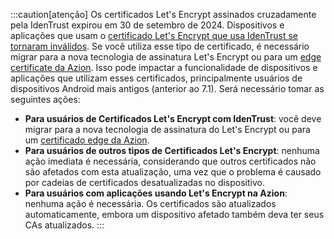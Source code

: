 :::caution[atenção]
Os certificados Let's Encrypt assinados cruzadamente pela IdenTrust expirou em 30 de setembro de 2024. Dispositivos e aplicações que usam o [certificado Let's Encrypt que usa IdenTrust se tornaram inválidos](https://letsencrypt.org/2023/07/10/cross-sign-expiration.html). Se você utiliza esse tipo de certificado, é necessário migrar para a nova tecnologia de assinatura Let's Encrypt ou para um [edge certificate da Azion](/pt-br/documentacao/produtos/build/edge-application/digital-certificates/#edge-certificate). Isso pode impactar a funcionalidade de dispositivos e aplicações que utilizam esses certificados, principalmente usuários de dispositivos Android mais antigos (anterior ao 7.1). Será necessário tomar as seguintes ações:

- **Para usuários de Certificados Let's Encrypt com IdenTrust**: você deve migrar para a nova tecnologia de assinatura do Let's Encrypt ou para um [certificado edge da Azion](/pt-br/documentacao/produtos/build/edge-application/digital-certificates/#edge-certificate).
- **Para usuários de outros tipos de Certificados Let's Encrypt**: nenhuma ação imediata é necessária, considerando que outros certificados não são afetados com esta atualização, uma vez que o problema é causado por cadeias de certificados desatualizadas no dispositivo.
- **Para usuários com aplicações usando Let's Encrypt na Azion**: nenhuma ação é necessária. Os certificados são atualizados automaticamente, embora um dispositivo afetado também deva ter seus CAs atualizados.
:::